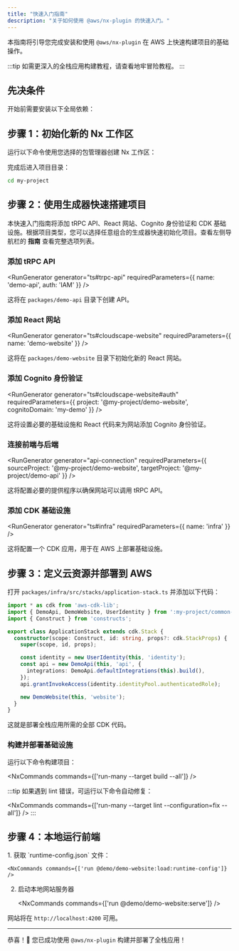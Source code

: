 ```yaml
---
title: "快速入门指南"
description: "关于如何使用 @aws/nx-plugin 的快速入门。"
---
```





本指南将引导您完成安装和使用 `@aws/nx-plugin` 在 AWS 上快速构建项目的基础操作。

:::tip
如需更深入的全栈应用构建教程，请查看<Link path="get_started/tutorials/dungeon-game/overview">地牢冒险教程</Link>。
:::

## 先决条件

开始前需要安装以下全局依赖：

<Snippet name="prerequisites" />

## 步骤 1：初始化新的 Nx 工作区

运行以下命令使用您选择的包管理器创建 Nx 工作区：

<CreateNxWorkspaceCommand workspace="my-project" />

完成后进入项目目录：

```sh
cd my-project
```

## 步骤 2：使用生成器快速搭建项目

本快速入门指南将添加 tRPC API、React 网站、Cognito 身份验证和 CDK 基础设施。根据项目类型，您可以选择任意组合的生成器快速初始化项目。查看左侧导航栏的 __指南__ 查看完整选项列表。

### 添加 tRPC API

<RunGenerator generator="ts#trpc-api" requiredParameters={{ name: 'demo-api', auth: 'IAM' }} />

这将在 `packages/demo-api` 目录下创建 API。

### 添加 React 网站

<RunGenerator generator="ts#cloudscape-website" requiredParameters={{ name: 'demo-website' }} />

这将在 `packages/demo-website` 目录下初始化新的 React 网站。

### 添加 Cognito 身份验证

<RunGenerator generator="ts#cloudscape-website#auth" requiredParameters={{ project: '@my-project/demo-website', cognitoDomain: 'my-demo' }} />

这将设置必要的基础设施和 React 代码来为网站添加 Cognito 身份验证。

### 连接前端与后端

<RunGenerator generator="api-connection" requiredParameters={{ sourceProject: '@my-project/demo-website', targetProject: '@my-project/demo-api' }} />

这将配置必要的提供程序以确保网站可以调用 tRPC API。

### 添加 CDK 基础设施

<RunGenerator generator="ts#infra" requiredParameters={{ name: 'infra' }} />

这将配置一个 CDK 应用，用于在 AWS 上部署基础设施。

## 步骤 3：定义云资源并部署到 AWS

打开 `packages/infra/src/stacks/application-stack.ts` 并添加以下代码：

```typescript
import * as cdk from 'aws-cdk-lib';
import { DemoApi, DemoWebsite, UserIdentity } from ':my-project/common-constructs';
import { Construct } from 'constructs';

export class ApplicationStack extends cdk.Stack {
  constructor(scope: Construct, id: string, props?: cdk.StackProps) {
    super(scope, id, props);

    const identity = new UserIdentity(this, 'identity');
    const api = new DemoApi(this, 'api', {
      integrations: DemoApi.defaultIntegrations(this).build(),
    });
    api.grantInvokeAccess(identity.identityPool.authenticatedRole);

    new DemoWebsite(this, 'website');
  }
}
```

这就是部署全栈应用所需的全部 CDK 代码。

### 构建并部署基础设施

运行以下命令构建项目：

<NxCommands commands={['run-many --target build --all']} />

:::tip
如果遇到 lint 错误，可运行以下命令自动修复：

<NxCommands commands={['run-many --target lint --configuration=fix --all']} />
:::

## 步骤 4：本地运行前端

<Steps>
1. 获取 `runtime-config.json` 文件：

    <NxCommands commands={['run @demo/demo-website:load:runtime-config']} />

2. 启动本地网站服务器

    <NxCommands commands={['run @demo/demo-website:serve']} />
</Steps>

网站将在 `http://localhost:4200` 可用。

---

恭喜！🎉 您已成功使用 `@aws/nx-plugin` 构建并部署了全栈应用！